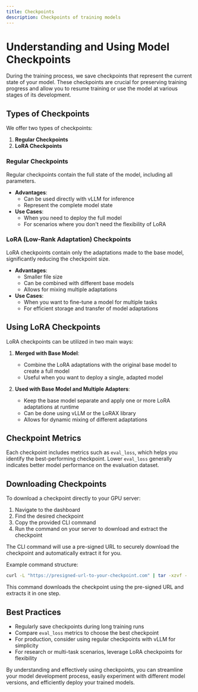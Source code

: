```yaml
---
title: Checkpoints
description: Checkpoints of training models
---
```


# Understanding and Using Model Checkpoints

During the training process, we save checkpoints that represent the current state of your model. These checkpoints are crucial for preserving training progress and allow you to resume training or use the model at various stages of its development.

## Types of Checkpoints

We offer two types of checkpoints:

1. **Regular Checkpoints**
2. **LoRA Checkpoints**

### Regular Checkpoints

Regular checkpoints contain the full state of the model, including all parameters.

- **Advantages**:
  - Can be used directly with vLLM for inference
  - Represent the complete model state
- **Use Cases**:
  - When you need to deploy the full model
  - For scenarios where you don't need the flexibility of LoRA

### LoRA (Low-Rank Adaptation) Checkpoints

LoRA checkpoints contain only the adaptations made to the base model, significantly reducing the checkpoint size.

- **Advantages**:
  - Smaller file size
  - Can be combined with different base models
  - Allows for mixing multiple adaptations
- **Use Cases**:
  - When you want to fine-tune a model for multiple tasks
  - For efficient storage and transfer of model adaptations

## Using LoRA Checkpoints

LoRA checkpoints can be utilized in two main ways:

1. **Merged with Base Model**:

   - Combine the LoRA adaptations with the original base model to create a full model
   - Useful when you want to deploy a single, adapted model

2. **Used with Base Model and Multiple Adapters**:
   - Keep the base model separate and apply one or more LoRA adaptations at runtime
   - Can be done using vLLM or the LoRAX library
   - Allows for dynamic mixing of different adaptations

## Checkpoint Metrics

Each checkpoint includes metrics such as `eval_loss`, which helps you identify the best-performing checkpoint. Lower `eval_loss` generally indicates better model performance on the evaluation dataset.

## Downloading Checkpoints

To download a checkpoint directly to your GPU server:

1. Navigate to the dashboard
2. Find the desired checkpoint
3. Copy the provided CLI command
4. Run the command on your server to download and extract the checkpoint

The CLI command will use a pre-signed URL to securely download the checkpoint and automatically extract it for you.

Example command structure:

```bash
curl -L "https://presigned-url-to-your-checkpoint.com" | tar -xzvf -
```

This command downloads the checkpoint using the pre-signed URL and extracts it in one step.

## Best Practices

- Regularly save checkpoints during long training runs
- Compare `eval_loss` metrics to choose the best checkpoint
- For production, consider using regular checkpoints with vLLM for simplicity
- For research or multi-task scenarios, leverage LoRA checkpoints for flexibility

By understanding and effectively using checkpoints, you can streamline your model development process, easily experiment with different model versions, and efficiently deploy your trained models.
